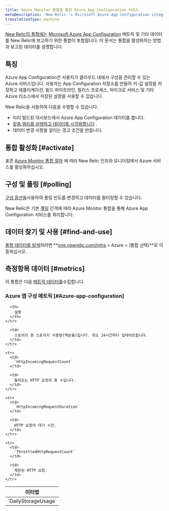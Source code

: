 ```yaml
---
title: Azure Monitor 통합을 통한 Azure App Configuration 서비스
metaDescription: 'New Relic''s Microsoft Azure App Configuration integration: what data it reports and how to enable it.'
translationType: machine
---
```


[New Relic의 통합에는](/docs/infrastructure/integrations-getting-started/getting-started/introduction-infrastructure-integrations) [Microsoft Azure App Configuration](https://learn.microsoft.com/en-us/azure/azure-app-configuration/) 메트릭 및 기타 데이터를 New Relic에 보고하기 위한 통합이 포함됩니다. 이 문서는 통합을 활성화하는 방법과 보고된 데이터를 설명합니다.

## 특징

Azure App Configuration은 사용자가 클라우드 내에서 구성을 관리할 수 있는 Azure 서비스입니다. 사용자는 App Configuration 저장소를 만들어 키-값 설정을 저장하고 애플리케이션, 빌드 파이프라인, 릴리스 프로세스, 마이크로 서비스 및 기타 Azure 리소스에서 저장된 설정을 사용할 수 있습니다.

New Relic을 사용하여 다음을 수행할 수 있습니다.

* 미리 빌드된 대시보드에서 Azure App Configuration 데이터를 봅니다.
* [맞춤 쿼리를 실행하고 데이터를 시각화합니다](/docs/infrastructure/integrations-getting-started/getting-started/use-integration-data-new-relic-insights) .
* 데이터 변경 사항을 알리는 경고 조건을 만듭니다.

## 통합 활성화 [#activate]

표준 [Azure Monitor 통합 절차](/docs/infrastructure/microsoft-azure-integrations/azure-integrations-list/azure-monitor) 에 따라 New Relic 인프라 모니터링에서 Azure 서비스를 활성화하십시오.

## 구성 및 폴링 [#polling]

[구성 옵션을](/docs/infrastructure/microsoft-azure-integrations/azure-integrations-list/azure-monitor/#settings)사용하여 폴링 빈도를 변경하고 데이터를 필터링할 수 있습니다.

New Relic은 기본 [폴링](/docs/infrastructure/microsoft-azure-integrations/azure-integrations-list/azure-monitor/#settings) 간격에 따라 Azure Monitor 통합을 통해 Azure App Configuration 서비스를 쿼리합니다.

## 데이터 찾기 및 사용 [#find-and-use]

[통합 데이터를 탐색](/docs/infrastructure/integrations/find-use-infrastructure-integration-data)하려면 **[one.newrelic.com/infra](https://one.newrelic.com/infra) > Azure > (통합 선택)**로 이동하십시오.

## 측정항목 데이터 [#metrics]

이 통합은 다음 [메트릭 데이터를](/docs/infrastructure/integrations-getting-started/getting-started/understand-integration-data-data-types#metric)수집합니다.

### Azure 앱 구성 메트릭 [#Azure-app-configuration]

<table>
  <thead>
    <tr>
      <th style={{ width: "300px" }}>
        미터법
      </th>

      <th>
        설명
      </th>
    </tr>
  </thead>

  <tbody>
    <tr>
      <td>
        `DailyStorageUsage`
      </td>

      <td>
        스토어의 총 스토리지 사용량(백분율)입니다. 최소 24시간마다 업데이트됩니다.
      </td>
    </tr>

    <tr>
      <td>
        `HttpIncomingRequestCount`
      </td>

      <td>
        들어오는 HTTP 요청의 총 수입니다.
      </td>
    </tr>

    <tr>
      <td>
        `HttpIncomingRequestDuration`
      </td>

      <td>
        HTTP 요청의 대기 시간.
      </td>
    </tr>

    <tr>
      <td>
        `ThrottledHttpRequestCount`
      </td>

      <td>
        제한된 HTTP 요청.
      </td>
    </tr>
  </tbody>
</table>